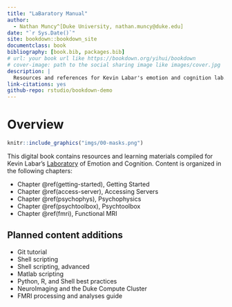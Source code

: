 ```yaml
--- 
title: "LaBaratory Manual"
author: 
  - Nathan Muncy^[Duke University, nathan.muncy@duke.edu]
date: "`r Sys.Date()`"
site: bookdown::bookdown_site
documentclass: book
bibliography: [book.bib, packages.bib]
# url: your book url like https://bookdown.org/yihui/bookdown
# cover-image: path to the social sharing image like images/cover.jpg
description: |
  Resources and references for Kevin Labar's emotion and cognition lab.
link-citations: yes
github-repo: rstudio/bookdown-demo
---
```


# Overview {-}

```r
knitr::include_graphics("imgs/00-masks.png")
```

This digital book contains resources and learning materials compiled for Kevin Labar's [Laboratory](http://www.labarlab.com/) of Emotion and Cognition. Content is organized in the following chapters:

* Chapter \@ref(getting-started), Getting Started
* Chapter \@ref(access-server), Accessing Servers
* Chapter \@ref(psychophys), Psychophysics
* Chapter \@ref(psychtoolbox), Psychtoolbox
* Chapter \@ref(fmri), Functional MRI

## Planned content additions {-}

- Git tutorial
- Shell scripting
- Shell scripting, advanced
- Matlab scripting
- Python, R, and Shell best practices
- NeuroImaging and the Duke Compute Cluster
- FMRI processing and analyses guide
